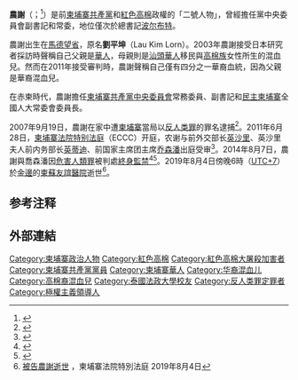 {{Infobox_Officeholder
| name = 農謝
| native_name = នួន ជា
| native_language = khm
| image name = Nuon_Chea_on_31_October_2013.jpg
| width = 200px
|office    = [[柬埔寨共產黨|柬埔寨共產黨]]中央委員會副書記
|term_start   = 1960年9月
|term_end     = 1981年12月
| general_secretary = [[杜斯木|杜斯木]]{{to}}[[波尔布特|波尔布特]]
|office2       = [[民主柬埔寨|民主柬埔寨]]全國人民代表大會<br />常務委員會委員長
|term_start2   = 1976年4月13日
|term_end2     = 1979年1月7日
|head2         = [[乔森潘|乔森潘]]
|leader2       = [[波尔布特|波尔布特]]（党总书记）
|deputy2      = [[塔莫|努刚]]（塔莫克）
|predecessor2 = 职位设立
|successor2   = 职位废除
|office3       =[[柬埔寨政府首脑列表|民主柬埔寨政府總理]]
|term_start3   = 1976年9月27日
|term_end3     = 1976年10月25日
|head3         = [[乔森潘|乔森潘]]
|leader3       = [[波尔布特|波尔布特]]（党总书记）
|predecessor3 = [[波尔布特|波尔布特]] 
|successor3   = [[波尔布特|波尔布特]]
| Sex = 男
| different name = 劉平坤
| party = [[柬埔寨共產黨|柬埔寨共產黨]]
| Native place = 
| nationality = [[柬埔寨|柬埔寨]] 
| date of birth = {{birth date|1926|7|7}}
| place of birth = {{flag|法属印度支那}}[[柬埔寨保護國|柬埔寨保護國]][[馬德望省|馬德望省]][[沃戈|沃戈]]
| date of death = {{death date and age|2019|8|4|1926|7|7}}
| place of death = {{柬埔寨}}[[金边|金边]][[柬蘇友誼醫院|柬蘇友誼醫院]]
| spouse = 利金森
| children = 3
| relatives = 
| educate = 
| work = 
| past = 柬埔寨共產黨中央委員會副書記<br />柬埔寨共產黨中央委員會常務委員
| signature = 
}}
{{Contains Khmer text}}
'''農謝'''（{{kmr|k=នួន ជា|r=Nuon Chea}}；{{bd|1926年|7月7日|2019年|8月4日|catIdx=Nuon Chea}}<ref>{{Cite web|title=前赤柬領袖農謝病逝 終年93歲|url=https://www.hk01.com/即時國際/360071/前赤柬領袖農謝病逝-終年93歲|accessdate=2019-08-04|date=2019-08-04|last=許懿安|work=香港01|language=zh-HK|archive-date=2019-08-04|archive-url=https://web.archive.org/web/20190804183552/https://www.hk01.com/%E5%8D%B3%E6%99%82%E5%9C%8B%E9%9A%9B/360071/%E5%89%8D%E8%B5%A4%E6%9F%AC%E9%A0%98%E8%A2%96%E8%BE%B2%E8%AC%9D%E7%97%85%E9%80%9D-%E7%B5%82%E5%B9%B493%E6%AD%B2|dead-url=no}}</ref>）是前[[柬埔寨共產黨|柬埔寨共產黨]]和[[紅色高棉|紅色高棉]]政權的「二號人物」，曾經擔任黨中央委員會副書記和常委，地位僅次於總書記[[波尔布特|波尔布特]]。

農謝出生在[[馬德望省|馬德望省]]，原名'''劉平坤'''{{来源请求}}（Lau Kim Lorn）。2003年農謝接受日本研究者採訪時聲稱自己父親是[[柬埔寨華人|華人]]，母親則是[[潮汕民系|汕頭華人]]移民與[[高棉族|高棉族]]女性所生的混血兒。然而在2011年接受審判時，農謝聲稱自己僅有四分之一華裔血統，因為父親是華裔混血兒。

在赤柬時代，農謝擔任[[柬埔寨共產黨|柬埔寨共產黨]][[中央委員會|中央委員會]]常務委員、副書記和[[民主柬埔寨|民主柬埔寨]]全國人大常委會委員長。

2007年9月19日，農謝在家中遭[[柬埔寨|柬埔寨]]當局以[[反人类罪|反人类罪]]的罪名逮捕<ref>{{cite news |url =http://www.caijing.com.cn/newcn/home/todayspec/2007-09-20/30842.shtml |title =前红色高棉领导人农谢被捕 |author =曹祯 |date =2007-09-20 |language =zh-hans |publisher =[[财经_(杂志)|财经]] |accessdate =2007-11-20 |archive-date =2008-03-06 |archive-url =https://web.archive.org/web/20080306101733/http://www.caijing.com.cn/newcn/home/todayspec/2007-09-20/30842.shtml |dead-url =no }}</ref>。2011年6月28日，[[柬埔寨法院特别法庭|柬埔寨法院特别法庭]]（ECCC）开庭，农谢与前外交部长[[英沙里|英沙里]]、英沙里夫人前内务部长[[英蒂迪|英蒂迪]]、前国家主席团主席[[乔森潘|乔森潘]]出庭受审<ref>{{cite news|url =http://cnnews.chosun.com/site/data/html_dir/2011/06/28/20110628000015.html|title =屠杀1/4国民 红色高棉核心战犯受审|author =朴胜爀|date =2011-06-28|language =zh-hans|publisher =朝鲜日报|deadurl =yes|archiveurl =https://web.archive.org/web/20160305062546/http://cnnews.chosun.com/site/data/html_dir/2011/06/28/20110628000015.html|archivedate =2016-03-05|accessdate =2015-04-27}}</ref>。2014年8月7日，農謝與喬森潘因[[危害人類罪|危害人類罪]]被判處[[終身監禁|終身監禁]]<ref>{{cite news | title = Top Khmer Rouge leaders found guilty of crimes against humanity, face life sentences | first = Tim | last = Hume | publisher = CNN | url = http://www.cnn.com/2014/08/06/world/asia/cambodia-khmer-rouge-verdict-explainer/index.html | date = 2014-08-06 | accessdate = 2014-08-06 | language = en | archive-date = 2020-10-27 | archive-url = https://web.archive.org/web/20201027085428/https://www.cnn.com/2014/08/06/world/asia/cambodia-khmer-rouge-verdict-explainer/index.html | dead-url = no }}</ref><ref>{{cite news | title = Cambodian court sentences two former Khmer Rouge leaders to life term | publisher = Cambodian News | url = http://www.thecambodianews.net/index.php/sid/224538879 | date = 2014-08-07 | accessdate = 2015-09-15 | language = en | archive-date = 2016-08-22 | archive-url = https://web.archive.org/web/20160822164336/http://www.thecambodianews.net/index.php/sid/224538879 | dead-url = no }}</ref>。2019年8月4日傍晚6時（[[UTC+7|UTC+7]]）於[[金邊|金邊]]的[[柬蘇友誼醫院|柬蘇友誼醫院]]逝世<ref>[https://www.eccc.gov.kh/sites/default/files/media/ECCC%20PR%20NUON%20CHEA%20English.pdf 被告農謝逝世] {{Wayback|url=https://www.eccc.gov.kh/sites/default/files/media/ECCC%20PR%20NUON%20CHEA%20English.pdf |date=20190805021802 }}，柬埔寨法院特別法庭 2019年8月4日</ref>。

== 参考注释 ==
{{reflist}}

== 外部連結 ==
{{commonscat|Nuon Chea}}

{{柬埔寨首相}}
{{红色高棉}}
{{红色高棉大屠杀}}
{{柬埔寨法院特別法庭的卷宗及被告}}

{{Authority control}}
{{DEFAULTSORT:Chea, Nuon}}
[[Category:柬埔寨政治人物|Category:柬埔寨政治人物]]
[[Category:紅色高棉|Category:紅色高棉]]
[[Category:紅色高棉大屠殺加害者|Category:紅色高棉大屠殺加害者]]
[[Category:柬埔寨共產黨黨員|Category:柬埔寨共產黨黨員]]
[[Category:柬埔寨華人|Category:柬埔寨華人]]
[[Category:华裔混血儿|Category:华裔混血儿]]
[[Category:高棉裔混血兒|Category:高棉裔混血兒]]
[[Category:泰國法政大學校友|Category:泰國法政大學校友]]
[[Category:反人类罪定罪者|Category:反人类罪定罪者]]
[[Category:極權主義領導人|Category:極權主義領導人]]